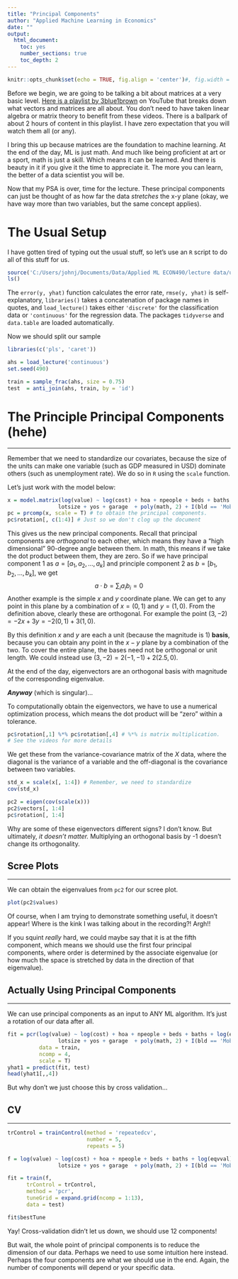 ```yaml
---
title: "Principal Components"
author: "Applied Machine Learning in Economics"
date: ""
output: 
  html_document:
    toc: yes
    number_sections: true
    toc_depth: 2
---
```


```r
knitr::opts_chunk$set(echo = TRUE, fig.align = 'center')#, fig.width = 4, fig.height = 2.25)
```

Before we begin, we are going to be talking a bit about matrices at a very basic level.
[Here is a playlist by 3blue1brown](https://www.youtube.com/watch?v=fNk_zzaMoSs&list=PLZHQObOWTQDPD3MizzM2xVFitgF8hE_ab&ab_channel=3Blue1Brown) on YouTube that breaks down what vectors and matrices are all about.
You don't need to have taken linear algebra or matrix theory to benefit from these videos.
There is a ballpark of about 2 hours of content in this playlist.
I have zero expectation that you will watch them all (or any).

I bring this up because matrices are the foundation to machine learning.
At the end of the day, ML is just math.
And much like being proficient at art or a sport, math is just a skill. 
Which means it can be learned.
And there is beauty in it if you give it the time to appreciate it. 
The more you can learn, the better of a data scientist you will be.


Now that my PSA is over, time for the lecture.
These principal components can just be thought of as how far the data *stretches* the x-y plane (okay, we have way more than two variables, but the same concept applies).

# The Usual Setup

I have gotten tired of typing out the usual stuff, so let's use an `R` script to do all of this stuff for us.
```r
source('C:/Users/johnj/Documents/Data/Applied ML ECON490/lecture data/useful.R')
ls()
```

The `error(y, yhat)` function calculates the error rate, `rmse(y, yhat)` is self-explanatory, `libraries()` takes a concatenation of package names in quotes, and `load_lecture()` takes either `'discrete'` for the classification data or `'continuous'` for the regression data.
The packages `tidyverse` and `data.table` are loaded automatically.


Now we should split our sample
```r
libraries(c('pls', 'caret'))

ahs = load_lecture('continuous')
set.seed(490)

train = sample_frac(ahs, size = 0.75)
test  = anti_join(ahs, train, by = 'id')
```


# The Principle Principal Components (hehe)
*************************************

Remember that we need to standardize our covariates, because the size of the units can make one variable (such as GDP measured in USD) dominate others (such as unemployment rate).
We do so in `R` using the `scale` function.

Let's just work with the model below:

```r
x = model.matrix(log(value) ~ log(cost) + hoa + npeople + beds + baths + log(eqvval) +
                lotsize + yos + garage  + poly(math, 2) + I(bld == 'Mobile Home') - 1, train)
pc = prcomp(x, scale = T) # to obtain the principal components.
pc$rotation[, c(1:4)] # Just so we don't clog up the document
```

This gives us the new principal components.
Recall that principal components are *orthogonal* to each other, which means they have a "high dimensional" 90-degree angle between them.
In math, this means if we take the dot product between them, they are zero.
So if we have principal component 1 as $a = [a_1, a_2, \dots, a_k]$ and principle component 2 as $b = [b_1,b_2,\dots,b_k]$, we get
$$
a \cdot b = \sum_{i}a_ib_i = 0
$$
Another example is the simple $x$ and $y$ coordinate plane. 
We can get to any point in this plane by a combination of $x=(0,1)$ and $y=(1,0)$.
From the definition above, clearly these are orthogonal. 
For example the point $(3,-2) = -2x + 3y = -2(0,1) + 3(1,0)$.

By this definition $x$ and $y$ are each a unit (because the magnitude is 1) **basis**, because you can obtain any point in the $x-y$ plane by a combination of the two.
To cover the entire plane, the bases need not be orthogonal or unit length. 
We could instead use $(3,-2) = 2(-1,-1) + 2(2.5,0)$.

At the end of the day, eigenvectors are an orthogonal basis with magnitude of the corresponding eigenvalue. 

**_Anyway_** (which is singular)...

To computationally obtain the eigenvectors, we have to use a numerical optimization process, which means the dot product will be "zero" within a tolerance.

```r
pc$rotation[,1] %*% pc$rotation[,4] # %*% is matrix multiplication.
# See the videos for more details
```

We get these from the variance-covariance matrix of the $X$ data, where the diagonal is the variance of a variable and the off-diagonal is the covariance between two variables.

```r
std_x = scale(x[, 1:4]) # Remember, we need to standardize
cov(std_x)
```

```r
pc2 = eigen(cov(scale(x)))
pc2$vectors[, 1:4]
pc$rotation[, 1:4]
```

Why are some of these eigenvectors different signs? 
I don't know.
But ultimately, *it doesn't matter.* 
Multiplying an orthogonal basis by -1 doesn't change its orthogonality.

## Scree Plots
************

We can obtain the eigenvalues from `pc2` for our scree plot.

```r
plot(pc2$values)
```

Of course, when I am trying to demonstrate something useful, it doesn't appear!
Where is the kink I was talking about in the recording?! Argh!!

If you squint *really* hard, we could maybe say that it is at the fifth component, which means we should use the first four principal components, where order is determined by the associate eigenvalue (or how much the space is stretched by data in the direction of that eigenvalue).


## Actually Using Principal Components
***

We can use principal components as an input to ANY ML algorithm.
It's just a rotation of our data after all.

```r
fit = pcr(log(value) ~ log(cost) + hoa + npeople + beds + baths + log(eqvval) +
                lotsize + yos + garage  + poly(math, 2) + I(bld == 'Mobile Home') - 1,
          data = train,
          ncomp = 4,
          scale = T)
yhat1 = predict(fit, test)
head(yhat1[,,4])
```


But why don't we just choose this by cross validation...

## CV
****

```r
trControl = trainControl(method = 'repeatedcv',
                         number = 5,
                         repeats = 5)

f = log(value) ~ log(cost) + hoa + npeople + beds + baths + log(eqvval) +
                lotsize + yos + garage  + poly(math, 2) + I(bld == 'Mobile Home') - 1

fit = train(f,
      trControl = trControl,
      method = 'pcr',
      tuneGrid = expand.grid(ncomp = 1:13), 
      data = test)

fit$bestTune
```


Yay! Cross-validation didn't let us down, we should use 12 components!

But wait, the whole point of principal components is to reduce the dimension of our data. 
Perhaps we need to use some intuition here instead. 
Perhaps the four components are what we should use in the end.
Again, the number of components will depend or your specific data.



